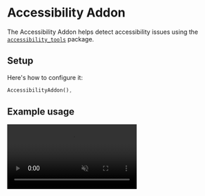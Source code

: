 # Accessibility Addon

The Accessibility Addon helps detect accessibility issues using
the [`accessibility_tools`](https://pub.dev/packages/accessibility_tools) package.

## Setup

Here's how to configure it:

```dart
AccessibilityAddon(),
```

## Example usage

<Video autoPlay muted src="/assets/screenshots/addons/accessibility-addon.mov" type="video/mp4" />
